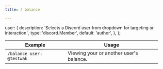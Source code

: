 ```yaml
---
title: / balance

---
```



  user: {
    description:
      'Selects a Discord user from dropdown for targeting or interaction.',
    type: 'discord.Member',
    default: 'author',
  },
};

<TypeTable type={types} />


| Example                       | Usage |
| --------------------------------- | ----- |
| `/balance user: @testwak`  | Viewing your or another user's balance.      |
